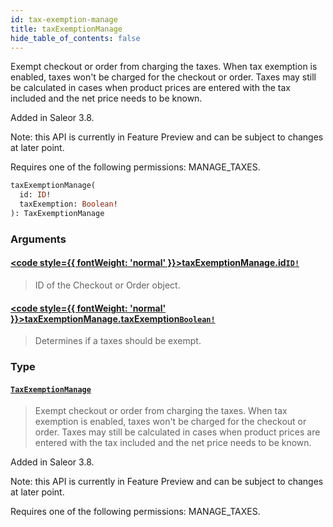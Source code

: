 ```yaml
---
id: tax-exemption-manage
title: taxExemptionManage
hide_table_of_contents: false
---
```








Exempt checkout or order from charging the taxes. When tax exemption is enabled, taxes won't be charged for the checkout or order. Taxes may still be calculated in cases when product prices are entered with the tax included and the net price needs to be known.

Added in Saleor 3.8.

Note: this API is currently in Feature Preview and can be subject to changes at later point. 

Requires one of the following permissions: MANAGE_TAXES.

```graphql
taxExemptionManage(
  id: ID!
  taxExemption: Boolean!
): TaxExemptionManage
```


### Arguments

#### [<code style={{ fontWeight: 'normal' }}>taxExemptionManage.<b>id</b></code>](#)<Bullet />[`ID!`](../../../developer/api-reference/scalars/id) <Badge class="secondary" text="non-null"/> <Badge class="secondary" text="scalar"/>
> ID of the Checkout or Order object.
> 

#### [<code style={{ fontWeight: 'normal' }}>taxExemptionManage.<b>taxExemption</b></code>](#)<Bullet />[`Boolean!`](../../../developer/api-reference/scalars/boolean) <Badge class="secondary" text="non-null"/> <Badge class="secondary" text="scalar"/>
> Determines if a taxes should be exempt.
> 

### Type

#### [`TaxExemptionManage`](../../../developer/api-reference/objects/tax-exemption-manage) <Badge class="secondary" text="object"/>
> Exempt checkout or order from charging the taxes. When tax exemption is enabled, taxes won't be charged for the checkout or order. Taxes may still be calculated in cases when product prices are entered with the tax included and the net price needs to be known.

Added in Saleor 3.8.

Note: this API is currently in Feature Preview and can be subject to changes at later point. 

Requires one of the following permissions: MANAGE_TAXES.
> 





